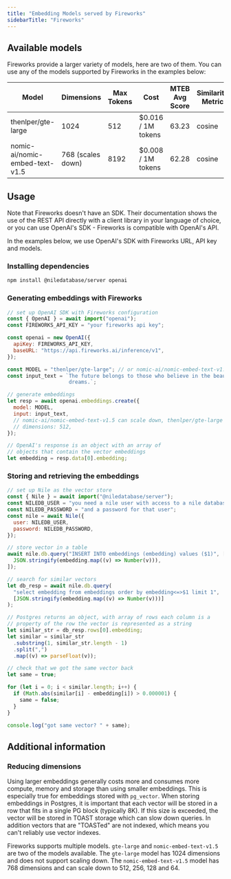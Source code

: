 ```yaml
---
title: "Embedding Models served by Fireworks"
sidebarTitle: "Fireworks"
---
```


## Available models

Fireworks provide a larger variety of models, here are two of them. You can use any of the models supported by
Fireworks in the examples below:

| Model                          | Dimensions        | Max Tokens | Cost               | MTEB Avg Score | Similarity Metric |
|--------------------------------|-------------------|------------|--------------------|----------------|-------------------|
| thenlper/gte-large             | 1024             | 512        | $0.016 / 1M tokens | 63.23          | cosine            |
| nomic-ai/nomic-embed-text-v1.5 | 768 (scales down) | 8192       | $0.008 / 1M tokens | 62.28          | cosine            |


## Usage

Note that Fireworks doesn't have an SDK. Their documentation shows the use of the REST API directly with a
client library in your language of choice, or you can use OpenAI's SDK - Fireworks is compatible with OpenAI's API.

In the examples below, we use OpenAI's SDK with Fireworks URL, API key and models.

### Installing dependencies

```bash
npm install @niledatabase/server openai
```

### Generating embeddings with Fireworks

```javascript
// set up OpenAI SDK with Fireworks configuration
const { OpenAI } = await import("openai");
const FIREWORKS_API_KEY = "your fireworks api key";

const openai = new OpenAI({
  apiKey: FIREWORKS_API_KEY,
  baseURL: "https://api.fireworks.ai/inference/v1",
});

const MODEL = "thenlper/gte-large"; // or nomic-ai/nomic-embed-text-v1.5
const input_text = `The future belongs to those who believe in the beauty of their 
                    dreams.`;

// generate embeddings
let resp = await openai.embeddings.create({
  model: MODEL,
  input: input_text,
  // nomic-ai/nomic-embed-text-v1.5 can scale down, thenlper/gte-large can't
  // dimensions: 512,
});

// OpenAI's response is an object with an array of
// objects that contain the vector embeddings
let embedding = resp.data[0].embedding;
```

### Storing and retrieving the embeddings

```javascript
// set up Nile as the vector store
const { Nile } = await import("@niledatabase/server");
const NILEDB_USER = "you need a nile user with access to a nile database";
const NILEDB_PASSWORD = "and a password for that user";
const nile = await Nile({
  user: NILEDB_USER,
  password: NILEDB_PASSWORD,
});

// store vector in a table
await nile.db.query("INSERT INTO embeddings (embedding) values ($1)", [
  JSON.stringify(embedding.map((v) => Number(v))),
]);

// search for similar vectors
let db_resp = await nile.db.query(
  "select embedding from embeddings order by embedding<=>$1 limit 1",
  [JSON.stringify(embedding.map((v) => Number(v)))]
);

// Postgres returns an object, with array of rows each column is a
// property of the row the vector is represented as a string
let similar_str = db_resp.rows[0].embedding;
let similar = similar_str
  .substring(1, similar_str.length - 1)
  .split(",")
  .map((v) => parseFloat(v));

// check that we got the same vector back
let same = true;

for (let i = 0; i < similar.length; i++) {
  if (Math.abs(similar[i] - embedding[i]) > 0.000001) {
    same = false;
  }
}

console.log("got same vector? " + same);
```

## Additional information

### Reducing dimensions

Using larger embeddings generally costs more and consumes more compute, memory and storage than using smaller embeddings. This is especially true for embeddings stored with `pg_vector`.
When storing embeddings in Postgres, it is important that each vector will be stored in a row that fits in a single PG block (typically 8K). If this size is exceeded,
the vector will be stored in TOAST storage which can slow down queries. In addition vectors that are "TOASTed" are not indexed, which means you can't reliably use vector indexes.

Fireworks supports multiple models. `gte-large` and `nomic-embed-text-v1.5` are two of the models available.
The `gte-large` model has 1024 dimensions and does not support scaling down. The `nomic-embed-text-v1.5` model has
768 dimensions and can scale down to 512, 256, 128 and 64.
